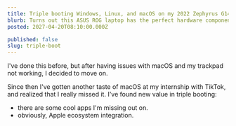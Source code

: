 ```yaml
---
title: Triple booting Windows, Linux, and macOS on my 2022 Zephyrus G14
blurb: Turns out this ASUS ROG laptop has the perfect hardware components for me to bare metal boot all three operating systems.
posted: 2027-04-20T08:10:00.000Z

published: false
slug: triple-boot
---
```


I've done this before, but after having issues with macOS and my trackpad not working, I decided to move on.

Since then I've gotten another taste of macOS at my internship with TikTok, and realized that I really missed it. I've found new value in triple booting:

- there are some cool apps I'm missing out on.
- obviously, Apple ecosystem integration.

